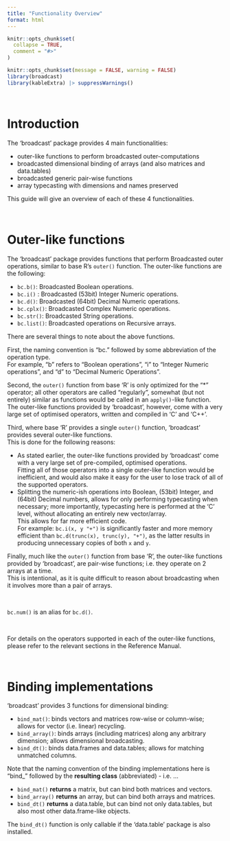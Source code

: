 ```yaml
---
title: "Functionality Overview"
format: html
---
```


```r
knitr::opts_chunk$set(
  collapse = TRUE,
  comment = "#>"
)
```

```r
knitr::opts_chunk$set(message = FALSE, warning = FALSE)
library(broadcast)
library(kableExtra) |> suppressWarnings()
```


&nbsp;

# Introduction

The 'broadcast' package provides 4 main functionalities:

 - outer-like functions to perform broadcasted outer-computations
 - broadcasted dimensional binding of arrays (and also matrices and data.tables)
 - broadcasted generic pair-wise functions
 - array typecasting with dimensions and names preserved
 
This guide will give an overview of each of these 4 functionalities.


&nbsp;

# Outer-like functions


The 'broadcast' package provides functions that perform Broadcasted outer operations,
similar to base R's `outer()` function.
The outer-like functions are the following:

 - `bc.b()`: Broadcasted Boolean operations.
 - `bc.i()` : Broadcasted (53bit) Integer Numeric operations.
 - `bc.d()`: Broadcasted (64bit) Decimal Numeric operations.
 - `bc.cplx()`: Broadcasted Complex Numeric operations.
 - `bc.str()`: Broadcasted String operations.
 - `bc.list()`: Broadcasted operations on Recursive arrays.
 
 

There are several things to note about the above functions.

First, the naming convention is "bc." followed by some abbreviation of the operation type.  
For example, "b" refers to "Boolean operations", "i" to "Integer Numeric operations", and "d" to "Decimal Numeric Operations".

Second, the `outer()` function from base 'R' is only optimized for the "*" operator; all other operators are called "regularly", somewhat (but not entirely) similar as functions would be called in an `apply()`-like function.  
The outer-like functions provided by 'broadcast', however, come with a very large set of optimised operators, written and compiled in 'C' and 'C++'.

Third, where base 'R' provides a single `outer()` function, 'broadcast' provides several outer-like functions.  
This is done for the following reasons:

 - As stated earlier, the outer-like functions provided by 'broadcast' come with a very large set of pre-compiled, optimised operations.  
 Fitting all of those operators into a single outer-like function would be inefficient, and would also make it easy for the user to lose track of all of the supported operators.
 - Splitting the numeric-ish operations into Boolean, (53bit) Integer, and (64bit) Decimal numbers, allows for only performing typecasting when necessary; more importantly, typecasting here is performed at the 'C' level, without allocating an entirely new vector/array.  
 This allows for far more efficient code.  
 For example: `bc.i(x, y "+")` is significantly faster and more memory efficient than `bc.d(trunc(x), trunc(y), "+")`, as the latter results in producing unnecessary copies of both `x` and `y`.

Finally, much like the `outer()` function from base 'R', the outer-like functions provided by 'broadcast', are pair-wise functions; i.e. they operate on 2 arrays at a time.  
This is intentional, as it is quite difficult to reason about broadcasting when it involves more than a pair of arrays.

&nbsp;

::: {.callout-note}

 `bc.num()` is an alias for `bc.d()`.

:::

&nbsp;

For details on the operators supported in each of the outer-like functions, please refer to the relevant sections in the Reference Manual.

  
 
&nbsp;

# Binding implementations

'broadcast' provides 3 functions for dimensional binding:

 - `bind_mat()`: binds vectors and matrices row-wise or column-wise; allows for vector (i.e. linear) recycling.
 - `bind_array()`: binds arrays (including matrices) along any arbitrary dimension; allows dimensional broadcasting.
 - `bind_dt()`: binds data.frames and data.tables; allows for matching unmatched columns.
 
Note that the naming convention of the binding implementations here is
"bind_" followed by the **resulting class** (abbreviated) - i.e. ...

 - `bind_mat()` **returns** a matrix, but can bind both matrices and vectors.
 - `bind_array()` **returns** an array, but can bind both arrays and matrices.
 - `bind_dt()` **returns** a data.table, but can bind not only data.tables, but also most other data.frame-like objects.



::: {.callout-note}

The `bind_dt()` function is only callable if the 'data.table' package is also installed.

:::

&nbsp;



&nbsp;
&nbsp;
